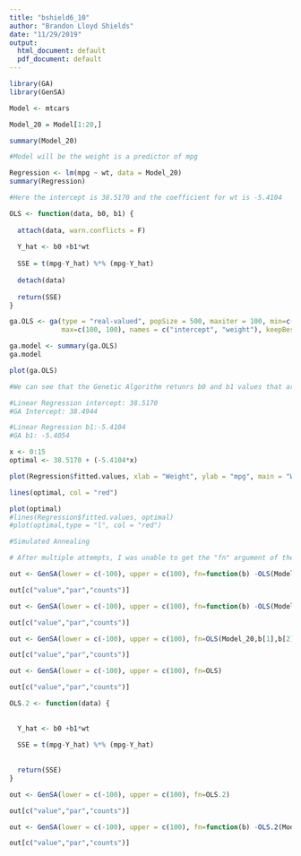```yaml
---
title: "bshield6_10"
author: "Brandon Lloyd Shields"
date: "11/29/2019"
output:
  html_document: default
  pdf_document: default
---
```

```r
library(GA)
library(GenSA)
```

```r
Model <- mtcars

Model_20 = Model[1:20,]

summary(Model_20)

#Model will be the weight is a predictor of mpg

Regression <- lm(mpg ~ wt, data = Model_20)
summary(Regression)

#Here the intercept is 38.5170 and the coefficient for wt is -5.4104

```

```r
OLS <- function(data, b0, b1) {
  
  attach(data, warn.conflicts = F)
  
  Y_hat <- b0 +b1*wt
  
  SSE = t(mpg-Y_hat) %*% (mpg-Y_hat)
  
  detach(data)
  
  return(SSE)
}

ga.OLS <- ga(type = "real-valued", popSize = 500, maxiter = 100, min=c(-100,-100), 
             max=c(100, 100), names = c("intercept", "weight"), keepBest=T, fitness = function(b) -OLS(Model_20, b[1],b[2]))

ga.model <- summary(ga.OLS)
ga.model

plot(ga.OLS)

#We can see that the Genetic Algorithm retunrs b0 and b1 values that are very close to the optimal solution ran via linear regression model.

#Linear Regression intercept: 38.5170
#GA Intercept: 38.4944

#Linear Regression b1:-5.4104
#GA b1: -5.4054


```

```r

x <- 0:15
optimal <- 38.5170 + (-5.4104*x)

plot(Regression$fitted.values, xlab = "Weight", ylab = "mpg", main = "Weight as a Predictor for MPG")

lines(optimal, col = "red")

plot(optimal)
#lines(Regression$fitted.values, optimal)
#plot(optimal,type = "l", col = "red")
```



```r
#Simulated Annealing

# After multiple attempts, I was unable to get the "fn" argument of the GenSA function to accept my OLS function. Below you can see the multiple attempts and variations made in order to try and yield a usable result. In lieu of results, I will provide a written explanation of what should have occured. Here the simulated annealing function would be looking for a combination of b0 and b1 that minimizes SSE. It would do this in conjunction with a temperature value that would be initially set high. UWith high values, the function would be more likley to accept "worse" solutions (when SSE is not decreased). Sowly the temperature is raised and the likihood of accepting worse solutions decreases.This process of annealing helps decrease the probablility of getting stuck in a local minimum rather than finding a global minimum. If I could have got the function to work appropriatley, I would expect b0 and b1 close to that of the optimal solution found using linear regression techniques.

out <- GenSA(lower = c(-100), upper = c(100), fn=function(b) -OLS(Model_20, b[1],b[2]))

out[c("value","par","counts")]
```

```r
out <- GenSA(lower = c(-100), upper = c(100), fn=function(b) -OLS(Model_20))

out[c("value","par","counts")]
```

```r
out <- GenSA(lower = c(-100), upper = c(100), fn=OLS(Model_20,b[1],b[2]))

out[c("value","par","counts")]
```

```r
out <- GenSA(lower = c(-100), upper = c(100), fn=OLS)

out[c("value","par","counts")]
```


```r
OLS.2 <- function(data) {
  
  
  Y_hat <- b0 +b1*wt
  
  SSE = t(mpg-Y_hat) %*% (mpg-Y_hat)
  
  
  return(SSE)
}
```

```r
out <- GenSA(lower = c(-100), upper = c(100), fn=OLS.2)

out[c("value","par","counts")]
```

```r
out <- GenSA(lower = c(-100), upper = c(100), fn=function(b) -OLS.2(Model_20,b[1],b[2]))

out[c("value","par","counts")]
```

